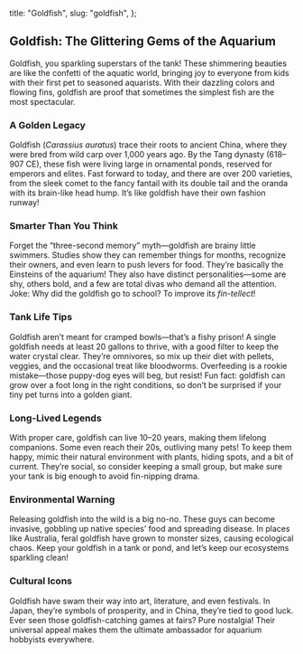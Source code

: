   title: "Goldfish",
  slug: "goldfish",
};

## Goldfish: The Glittering Gems of the Aquarium

Goldfish, you sparkling superstars of the tank! These shimmering beauties are like the confetti of the aquatic world, bringing joy to everyone from kids with their first pet to seasoned aquarists. With their dazzling colors and flowing fins, goldfish are proof that sometimes the simplest fish are the most spectacular.

### A Golden Legacy
Goldfish (*Carassius auratus*) trace their roots to ancient China, where they were bred from wild carp over 1,000 years ago. By the Tang dynasty (618–907 CE), these fish were living large in ornamental ponds, reserved for emperors and elites. Fast forward to today, and there are over 200 varieties, from the sleek comet to the fancy fantail with its double tail and the oranda with its brain-like head hump. It’s like goldfish have their own fashion runway!

### Smarter Than You Think
Forget the “three-second memory” myth—goldfish are brainy little swimmers. Studies show they can remember things for months, recognize their owners, and even learn to push levers for food. They’re basically the Einsteins of the aquarium! They also have distinct personalities—some are shy, others bold, and a few are total divas who demand all the attention. Joke: Why did the goldfish go to school? To improve its *fin-tellect*!

### Tank Life Tips
Goldfish aren’t meant for cramped bowls—that’s a fishy prison! A single goldfish needs at least 20 gallons to thrive, with a good filter to keep the water crystal clear. They’re omnivores, so mix up their diet with pellets, veggies, and the occasional treat like bloodworms. Overfeeding is a rookie mistake—those puppy-dog eyes will beg, but resist! Fun fact: goldfish can grow over a foot long in the right conditions, so don’t be surprised if your tiny pet turns into a golden giant.

### Long-Lived Legends
With proper care, goldfish can live 10–20 years, making them lifelong companions. Some even reach their 20s, outliving many pets! To keep them happy, mimic their natural environment with plants, hiding spots, and a bit of current. They’re social, so consider keeping a small group, but make sure your tank is big enough to avoid fin-nipping drama.

### Environmental Warning
Releasing goldfish into the wild is a big no-no. These guys can become invasive, gobbling up native species’ food and spreading disease. In places like Australia, feral goldfish have grown to monster sizes, causing ecological chaos. Keep your goldfish in a tank or pond, and let’s keep our ecosystems sparkling clean!

### Cultural Icons
Goldfish have swam their way into art, literature, and even festivals. In Japan, they’re symbols of prosperity, and in China, they’re tied to good luck. Ever seen those goldfish-catching games at fairs? Pure nostalgia! Their universal appeal makes them the ultimate ambassador for aquarium hobbyists everywhere.